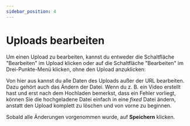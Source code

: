 ---
sidebar_position: 4
---

# Uploads bearbeiten

Um einen Upload zu bearbeiten, kannst du entweder die Schaltfläche "Bearbeiten" im Upload klicken oder auf die Schaltfläche "Bearbeiten" im Drei-Punkte-Menü klicken, ohne den Upload anzuklicken:

Von hier aus kannst du alle Daten des Uploads außer der URL bearbeiten. Dazu gehört auch das Ändern der Datei. Wenn du z. B. ein Video erstellt hast und erst nach dem Hochladen bemerkst, dass ein Fehler vorliegt, können Sie die hochgeladene Datei einfach in eine *fixed* Datei ändern, anstatt den Upload komplett zu löschen und von vorne zu beginnen.

Sobald alle Änderungen vorgenommen wurde, auf **Speichern** klicken. 
